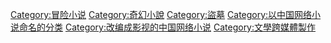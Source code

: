 [[Category:冒险小说|Category:冒险小说]]
[[Category:奇幻小說|Category:奇幻小說]]
[[Category:盜墓|Category:盜墓]]
[[Category:以中国网络小说命名的分类|Category:以中国网络小说命名的分类]]
[[Category:改编成影视的中国网络小说|Category:改编成影视的中国网络小说]]
[[Category:文學跨媒體製作|Category:文學跨媒體製作]]